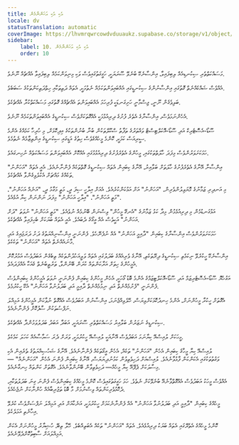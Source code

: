 ```yaml
---
title: އެކި އެކި އަހަންނާމެން
locale: dv
statusTranslation: automatic
coverImage: https://lhvmrqwrcowdvduuaukz.supabase.co/storage/v1/object/public/strapi-uploads/small_cover-tratado-de-psicologia-revolucionaria.webp-5e15e1cec4e0ebebcde5d7fc7565d8fd.webp
sidebar:
    label: 10. އެކި އެކި އަހަންނާމެން
    order: 10
---
```

މަސައްކަތްތެރި ސިކުނޑިއެއް ލިބިފައިވާ، އިންސާނެކޭ ބުނެވޭ ސޫރަޔަކީ، ހަގީގަތުގައިވެސް ވަކި މިނިވަންކަމެއް ލިބިފައިވާ އެއްޗެއް ނޫނެވެ.

އެއްވެސް ޝައްކެއްނެތް ގޮތުގައި އިންސާނުންގެ ސިކުނޑީގައި އެއްބައިވަންތަކަމެއް ނެތުމަކީ، އެތައް ދަތިތަކާއި ހިތްދަތިކަންތަކުގެ ސަބަބެވެ.

ބަލިވެގެން ނޫނީ، ޖިސްމާނީ ހަށިގަނޑަކީ ފުރިހަމަ އެއްބައިވަންތަ އެއްޗެއްގެ ގޮތުގައި މަސައްކަތްކުރާ އެއްޗެކެވެ.

އެހެންނަމަވެސް، އިންސާނާގެ އެތެރެ ފުށުގެ ދިރިއުޅުމަކީ އެއްގޮތަކަށްވެސް ސިކުނޑީގެ އެއްބައިވަންތަކަމެއް ނޫނެވެ.

ސޫޑޯ-އެސޮޓެރިކް އަދި ސޫޑޯ-އޮކަލްޓިސްޓް ވައްތަރުގެ ތަފާތު ސްކޫލްތަކުން ބުނާ ބުނުންތަކުގެ އިދިކޮޅަށް، މި ހުރިހާ ކަމެއްގެ އެންމެ ސީރިއަސް ކަމަކީ، ކޮންމެ މީހެއްގެވެސް ހިތުގެ އަޑީގައި ސިކުނޑީގެ އިންތިޒާމެއް ނެތުމެވެ.

ހަމަކަށަވަރުންވެސް މިފަދަ ހާލަތްތަކުގައި، މީހުންގެ އެތެރެފުށުގެ ދިރިއުޅުމުގައި އެއްކޮށް އެއްބައިވަންތަ މަސައްކަތެއް ނުހިނގައެވެ.

އިންސާނާ އޭނާގެ އެތެރެފުށުގެ ހާލަތަށް ބަލާއިރު، އޭނާގެ ކިބައިން އެތައް ސިކުނޑީގެ ގޮތްތަކެއް ފެންނާނެއެވެ. އެއީ އެތައް "އަހަންނު" ތަކެއްގެ މައްޗަށް އެކުލެވިގެންވާ އެއްޗެކެވެ.

މި އަނދިރި ޒަމާނުގެ މޮޔަވިލުންވެރިން، "އަހަންނު" އަށް އަޅުކަންކުރެއެވެ. އެއަށް އިލާހީ ސިފަ ދީ، މަތީ މަގާމު ދީ، "އަނެއް އަހަންނު"، "މަތީ އަހަންނު"، "އިލާހީ އަހަންނު" މިފަދަ ނަންނަން ކިޔާ އުޅެއެވެ.

އަޅުގަނޑުމެން މި ދިރިއުޅެމުން މިދާ ކަޅު ޒަމާނުގެ "އެނގޭ މީހުން" ވިސްނަން ބޭނުމެއް ނުވެއެވެ. "މަތީ އަހަންނު" ނުވަތަ "ދަށް އަހަންނު" އަކީވެސް އެއް އީގޯގެ ދެބައެވެ. އެއީ އެތައް ބަޔަކަށް ބެހިފައިވާ އެއްޗެކެވެ.

ހަމަކަށަވަރުންވެސް އިންސާނާގެ ކިބައިން "ދާއިމީ އަހަންނު" އެއް ނުފެނޭހެވެ. ފެންނަނީ އިންސާނިއްޔަތުގެ ދަށު ދަރަޖައިގެ އަދި މާނައެއްނެތް އެތައް "އަހަންނު" ތަކެކެވެ.

އިންސާނެކޭ ހީކުރެވޭ ނިކަމެތި ސިކުނޑީގެ ދިރޭތަކެތި، އޭނާގެ ވެރިއެއްގެ ބަދަލުގައި އެތައް ވަލީއަހުދުންތަކެއް ތިބެގެން އަބަދުވެސް އަމުރުކޮށް އެމީހުންގެ ހިތަށް އަރާކަންތައް ކުރަން ބޭނުންވާ، ތަރުތީބުނެތް ގެއަކާ އެއްފަދައެވެ.

އަގުހެޔޮ ސޫޑޯ-އެސޮޓެރިޒަމް އަދި ސޫޑޯ-އޮކަލްޓިޒަމްގެ އެންމެ ބޮޑު ގޯހަކީ، އެހެން މީހުންގެ ކިބައިން ފެންނަނީ ނުވަތަ އެމީހުންގެ ކިބައިންވެސް ފެންނަނީ "ފެށުމެއްނެތް އަދި ނިމުމެއްނެތް ދާއިމީ އަދި ބަދަލުނުވާ އަހަންނު" އެކޭ ހީކުރުމެވެ.

އެގޮތަށް ހީކުރާ މީހުންނަށް، އެންމެ ހިނދުކޮޅަކަށްވިޔަސް، ހޭލެވިއްޖެނަމަ، އިންސާނުން އަބަދުވެސް އެއްގޮތް ނުވާކަން އެމީހުންގެ އަމިއްލަ ނަފްސުތަކުން ސާފުކޮށް ފެންނާނެއެވެ.

ސިކުނޑީގެ ނަޒަރުން ބަލާއިރު މަސައްކަތްތެރި ސޫރައަކީ، އަބަދާ އަބަދު ބަދަލުވަމުންދާ އެއްޗެކެވެ.

މީހަކަށް ލުއިސްއޭ ކިޔާނަމަ އަބަދުވެސް އޭނާއަކީ ލުއިސްއޭ ހީކުރުމަކީ، ވަރަށް ދެރަ ސަމާސާއެއް ކަހަލަ ކަމެކެވެ.

ލުއިސްއޭ ކިޔާ މީހާގެ ކިބައިން އެހެން "އަހަންނު" ތަކެއް، އެހެން އީގޯތަކެއް ފެންނާނެއެވެ. އޭނާގެ ޝަހުސިއްޔަތުގެ ތެރެއިން އެކި ވަގުތުތަކުގައި އެކަންކަން ފާޅުވާނެއެވެ. ލުއިސްއަށް ދަހިވެތިވުން ކަމުނުދިޔަޔަސް، އޭނާގެ ކިބައިން ފެންނަ އެހެން "އަހަންނެއް" —މިސާލަކަށް ޕެޕޭއޭ ކިޔާ މީހެއް— ދަހިވެތިވާން ބޭނުންވާނެއެވެ. އެގޮތަށް ކަންތައް ހިނގާނެއެވެ.

އެއްވެސް މީހަކު އަބަދުވެސް އެއްގޮތްވާނެއޭ ބުނެވޭކަށް ނެތެވެ. ހަމަ ހަގީގަތުގައިވެސް ކޮންމެ މީހެއްގެ ކިބައިންވެސް ފެންނަ ގިނަ ބަދަލުތަކާއި، ދެކޮޅުވެރިކަންތައް ވިސްނުމަށް މާ ބޮޑު ތަޖުރިބާއެއް ހުންނާކަށް ނުޖެހެއެވެ.

މީހެއްގެ ކިބައިން "ދާއިމީ އަދި ބަދަލުނުވާ އަހަންނު" އެއް ފެންނާނެކަމަށް ހީކުރުމަކީ، އަނެކާއަށް އަދި އަމިއްލަ ނަފްސަށްވެސް ކުރެވޭ އިހާނެތި އަމަލެކެވެ.

ކޮންމެ މީހެއްގެ އެތެރޭގައި އެތައް ބަޔަކު ދިރިއުޅެއެވެ. އެތައް "އަހަންނު" ތަކެއް އެބަތިއްބެވެ. ހޭލާ ތިބޭ، ހުޝިޔާރު މީހުންނަށް އެކަން އަމިއްލައަށް ސާބިތުކޮށްދެވޭނެއެވެ.

